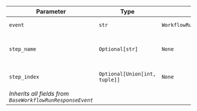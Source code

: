 | Parameter | Type | Default | Description |
|-----------|------|---------|-------------|
| `event` | `str` | `WorkflowRunEvent.step_started.value` | Event type identifier |
| `step_name` | `Optional[str]` | `None` | Name of the step being started |
| `step_index` | `Optional[Union[int, tuple]]` | `None` | Index or position of the step |
| *Inherits all fields from `BaseWorkflowRunResponseEvent`* |